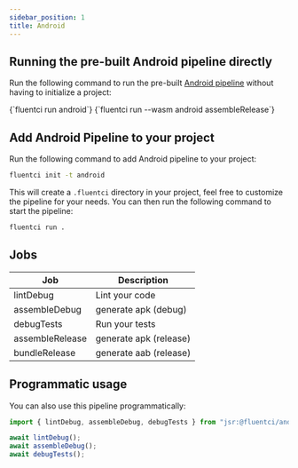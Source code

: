 ```yaml
---
sidebar_position: 1
title: Android
---
```


## Running the pre-built Android pipeline directly

Run the following command to run the pre-built [Android pipeline](https://github.com/fluent-ci-templates/android-pipeline) without having to initialize a project:


<Tabs>
  <TabItem value="dagger" label="Dagger">
    <CodeBlock language="bash">
      {`fluentci run android`}
    </CodeBlock>
  </TabItem>
  <TabItem value="wasm" label="Wasm">
    <CodeBlock language="bash">
      {`fluentci run --wasm android assembleRelease`}

</CodeBlock>
</TabItem>
</Tabs>

## Add Android Pipeline to your project

Run the following command to add Android pipeline to your project:

```bash
fluentci init -t android
```

This will create a `.fluentci` directory in your project, feel free to customize the pipeline for your needs.
You can then run the following command to start the pipeline:

```bash
fluentci run .
```

## Jobs

| Job             | Description            |
| --------------- | ---------------------- |
| lintDebug       | Lint your code         |
| assembleDebug   | generate apk (debug)   |
| debugTests      | Run your tests         |
| assembleRelease | generate apk (release) |
| bundleRelease   | generate aab (release) |

## Programmatic usage

You can also use this pipeline programmatically:

```ts
import { lintDebug, assembleDebug, debugTests } from "jsr:@fluentci/android";

await lintDebug();
await assembleDebug();
await debugTests();
```
